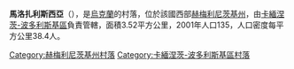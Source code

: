 {{unreferenced|time=2018-06-29T02:15:40+00:00}}
{{coord|48|46|2|N|26|34|5|E|scale:100000|display=title}}

'''馬洛扎利斯西亞'''（{{lang-uk|Малозалісся}}），是[[烏克蘭|烏克蘭]]的村落，位於該國西部[[赫梅利尼茨基州|赫梅利尼茨基州]]，由[[卡緬涅茨-波多利斯基區|卡緬涅茨-波多利斯基區]]負責管轄，面積3.52平方公里，2001年人口135，人口密度每平方公里38.4人。

{{DEFAULTSORT:Малозалісся}}
[[Category:赫梅利尼茨基州村落|Category:赫梅利尼茨基州村落]]
[[Category:卡緬涅茨-波多利斯基區村落|Category:卡緬涅茨-波多利斯基區村落]]


{{Khmelnytskyi-geo-stub}}